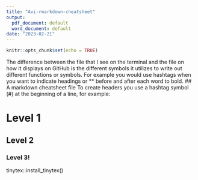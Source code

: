 ```yaml
---
title: "Avi-rmarkdown-cheatsheet"
output:
  pdf_document: default
  word_document: default
date: "2023-02-21"
---
```


```r
knitr::opts_chunk$set(echo = TRUE)
```


The difference between the file that I see on the terminal and the file on how it displays on GitHub is the different symbols it utilizes to write out different functions or symbols. For example you would use hashtags when you want to indicate headings or ** before and after each word to bold.
## A markdown cheatsheet file
To create headers you use a hashtag symbol (#) at the beginning of a line, for example:

# Level 1
## Level 2
### Level 3!

tinytex::install_tinytex()
